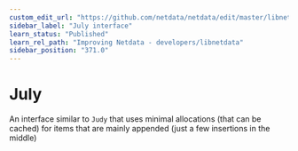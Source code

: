 ```yaml
---
custom_edit_url: "https://github.com/netdata/netdata/edit/master/libnetdata/july/README.md"
sidebar_label: "July interface"
learn_status: "Published"
learn_rel_path: "Improving Netdata - developers/libnetdata"
sidebar_position: "371.0"
---
```




# July

An interface similar to `Judy` that uses minimal allocations (that can be cached)
for items that are mainly appended (just a few insertions in the middle)


